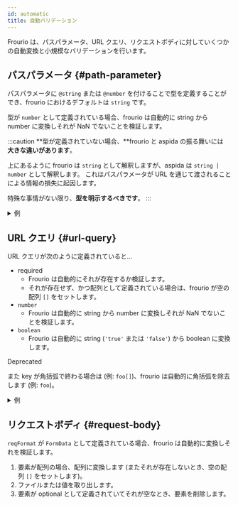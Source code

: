 ```yaml
---
id: automatic
title: 自動バリデーション
---
```


Frourio は、パスパラメータ、URL クエリ、リクエストボディに対していくつかの自動変換と小規模なバリデーションを行います。

## パスパラメータ {#path-parameter}

パスパラメータに `@string` または `@number` を付けることで型を定義することができ、frourio におけるデフォルトは `string` です。

型が `number` として定義されている場合、frourio は自動的に string から number に変換しそれが NaN でないことを検証します。

:::caution
**型が定義されていない場合、**frourio と aspida の振る舞いには **大きな違いがあります**。

上にあるように frourio は `string` として解釈しますが、aspida は `string | number` として解釈します。
これはパスパラメータが URL を通じて渡されることによる情報の損失に起因します。

特殊な事情がない限り、**型を明示するべきです**。
:::

<details>
<summary>例</summary>

<h3>API 型定義</h3>

```ts title="server/api/tasks/_taskId@number/index.ts"
import { Task } from '$/types';

export type Methods = {
  get: {
    resBody: Task;
  };
};
```

<h3>コントローラー</h3>

```ts title="server/api/tasks/_taskId@number/controller.ts"
import { defineController } from './$relay';
import { findTask } from '$/service/tasks';

export default defineController(() => ({
  get: async ({ params }) => {
    const task = await findTask(params.taskId);

    return task ? { status: 200, body: task } : { status: 404 };
  },
}));
```

<h3>結果</h3>

```sh
$ curl http://localhost:8080/api/tasks
[{"id":0,"label":"sample task","done":false}]

$ curl http://localhost:8080/api/tasks/0
{"id":0,"label":"sample task","done":false}

$ curl http://localhost:8080/api/tasks/1 -i
HTTP/1.1 404 Not Found

$ curl http://localhost:8080/api/tasks/abc -i
HTTP/1.1 400 Bad Request
```

</details>

## URL クエリ {#url-query}

URL クエリが次のように定義されていると…

- required
  - Frourio は自動的にそれが存在するか検証します。
  - それが存在せず、かつ配列として定義されている場合は、frourio が空の配列 `[]` をセットします。
- `number`
  - Frourio は自動的に string から number に変換しそれが NaN でないことを検証します。
- `boolean`
  - Frourio は自動的に string (`'true'` または `'false'`) から boolean に変換します。

<span class="badge badge--secondary">Deprecated</span>

また key が角括弧で終わる場合は (例: `foo[]`)、frourio は自動的に角括弧を除去します (例:
`foo`)。

<details>
<summary>例</summary>

<h3>API 型定義</h3>

```ts title="server/api/tasks/index.ts"
import { Task } from '$/types';

export type Methods = {
  get: {
    query?: {
      limit: number;
    };
    resBody: Task[];
  };
};
```

<h3>コントローラー</h3>

```ts title="server/api/tasks/controller.ts"
import { defineController } from './$relay';
import { getTasks } from '$/service/tasks';

export default defineController(() => ({
  get: async ({ query }) => ({
    status: 200,
    body: (await getTasks()).slice(0, query?.limit),
  }),
}));
```

<h3>結果</h3>

```sh
$ curl http://localhost:8080/api/tasks
[{"id":0,"label":"sample task 0","done":false},{"id":1,"label":"sample task 1","done":false},{"id":1,"label":"sample task 2","done":false}]

$ curl http://localhost:8080/api/tasks?limit=1
[{"id":0,"label":"sample task 0","done":false}]

$ curl http://localhost:8080/api/tasks?limit=abc -i
HTTP/1.1 400 Bad Request
```

</details>

## リクエストボディ {#request-body}

`reqFormat` が `FormData` として定義されている場合、frourio は自動的に変換しそれを検証します。

1. 要素が配列の場合、配列に変換します (またそれが存在しないとき、空の配列 `[]` をセットします)。
2. ファイルまたは値を取り出します。
3. 要素が optional として定義されていてそれが空なとき、要素を削除します。
